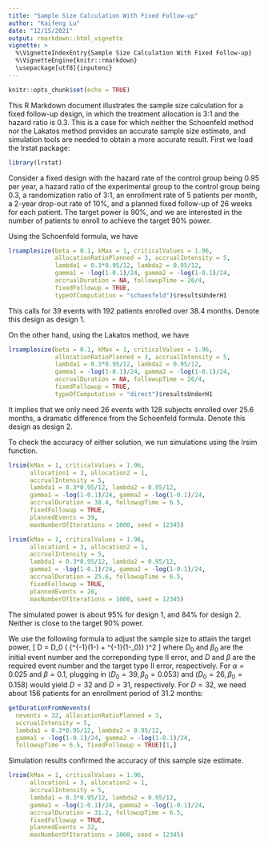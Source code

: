 ---
title: "Sample Size Calculation With Fixed Follow-up"
author: "Kaifeng Lu"
date: "12/15/2021"
output: rmarkdown::html_vignette
vignette: >
  %\VignetteIndexEntry{Sample Size Calculation With Fixed Follow-up}
  %\VignetteEngine{knitr::rmarkdown}
  \usepackage[utf8]{inputenc}
---

```{r setup, include=FALSE}
knitr::opts_chunk$set(echo = TRUE)
```

This R Markdown document illustrates the sample size calculation for a fixed follow-up design, in which the treatment allocation is 3:1 and the hazard ratio is 0.3. This is a case for which neither the Schoenfeld method nor the Lakatos method provides an accurate sample size estimate, and simulation tools are needed to obtain a more accurate result. First we load the lrstat package:  
```{r}
library(lrstat)
```

Consider a fixed design with the hazard rate of the control group being 0.95 per year, a hazard ratio of the experimental group to the control group being 0.3, a randomization ratio of 3:1, an enrollment rate of 5 patients per month, a 2-year drop-out rate of 10%, and a planned fixed follow-up of 26 weeks for each patient. The target power is 90%, and we are interested in the number of patients to enroll to achieve the target 90% power. 

Using the Schoenfeld formula, we have
```{r}
lrsamplesize(beta = 0.1, kMax = 1, criticalValues = 1.96, 
             allocationRatioPlanned = 3, accrualIntensity = 5, 
             lambda1 = 0.3*0.95/12, lambda2 = 0.95/12, 
             gamma1 = -log(1-0.1)/24, gamma2 = -log(1-0.1)/24, 
             accrualDuration = NA, followupTime = 26/4, 
             fixedFollowup = TRUE, 
             typeOfComputation = "schoenfeld")$resultsUnderH1
```
This calls for 39 events with 192 patients enrolled over 38.4 months. Denote this design as design 1. 

On the other hand, using the Lakatos method, we have 
```{r}
lrsamplesize(beta = 0.1, kMax = 1, criticalValues = 1.96, 
             allocationRatioPlanned = 3, accrualIntensity = 5, 
             lambda1 = 0.3*0.95/12, lambda2 = 0.95/12, 
             gamma1 = -log(1-0.1)/24, gamma2 = -log(1-0.1)/24, 
             accrualDuration = NA, followupTime = 26/4, 
             fixedFollowup = TRUE, 
             typeOfComputation = "direct")$resultsUnderH1
```
It implies that we only need 26 events with 128 subjects enrolled over 25.6 months, a dramatic difference from the Schoenfeld formula. Denote this design as design 2. 

To check the accuracy of either solution, we run simulations using the lrsim function. 
```{r}
lrsim(kMax = 1, criticalValues = 1.96,  
      allocation1 = 3, allocation2 = 1,
      accrualIntensity = 5, 
      lambda1 = 0.3*0.95/12, lambda2 = 0.95/12, 
      gamma1 = -log(1-0.1)/24, gamma2 = -log(1-0.1)/24,
      accrualDuration = 38.4, followupTime = 6.5, 
      fixedFollowup = TRUE,  
      plannedEvents = 39, 
      maxNumberOfIterations = 1000, seed = 12345)

lrsim(kMax = 1, criticalValues = 1.96,  
      allocation1 = 3, allocation2 = 1,
      accrualIntensity = 5, 
      lambda1 = 0.3*0.95/12, lambda2 = 0.95/12, 
      gamma1 = -log(1-0.1)/24, gamma2 = -log(1-0.1)/24,
      accrualDuration = 25.6, followupTime = 6.5, 
      fixedFollowup = TRUE,  
      plannedEvents = 26, 
      maxNumberOfIterations = 1000, seed = 12345)
```
The simulated power is about 95% for design 1, and 84% for design 2. Neither is close to the target 90% power.

We use the following formula to adjust the sample size to attain the target power, 
\[
D = D_0 \left( \frac{\Phi^{-1}(1-\alpha) + \Phi^{-1}(1-\beta)} {\Phi^{-1}(1-\alpha) + \Phi^{-1}(1-\beta_0)} \right)^2
\]
where $D_0$ and $\beta_0$ are the initial event number and the correponding type II error, and $D$ and $\beta$ are the required event number and the target type II error, respectively. For $\alpha=0.025$ and $\beta=0.1$, plugging in $(D_0=39, \beta_0=0.053)$ and $(D_0=26, \beta_0=0.158)$ would yield $D=32$ and $D=31$, respectively. For $D=32$, we need about 156 patients for an enrollment period of 31.2 months: 
```{r}
getDurationFromNevents(
  nevents = 32, allocationRatioPlanned = 3,
  accrualIntensity = 5,
  lambda1 = 0.3*0.95/12, lambda2 = 0.95/12, 
  gamma1 = -log(1-0.1)/24, gamma2 = -log(1-0.1)/24,
  followupTime = 6.5, fixedFollowup = TRUE)[1,]
```

Simulation results confirmed the accuracy of this sample size estimate. 
```{r}
lrsim(kMax = 1, criticalValues = 1.96,  
      allocation1 = 3, allocation2 = 1,
      accrualIntensity = 5, 
      lambda1 = 0.3*0.95/12, lambda2 = 0.95/12, 
      gamma1 = -log(1-0.1)/24, gamma2 = -log(1-0.1)/24,
      accrualDuration = 31.2, followupTime = 6.5, 
      fixedFollowup = TRUE,  
      plannedEvents = 32, 
      maxNumberOfIterations = 1000, seed = 12345)
```
